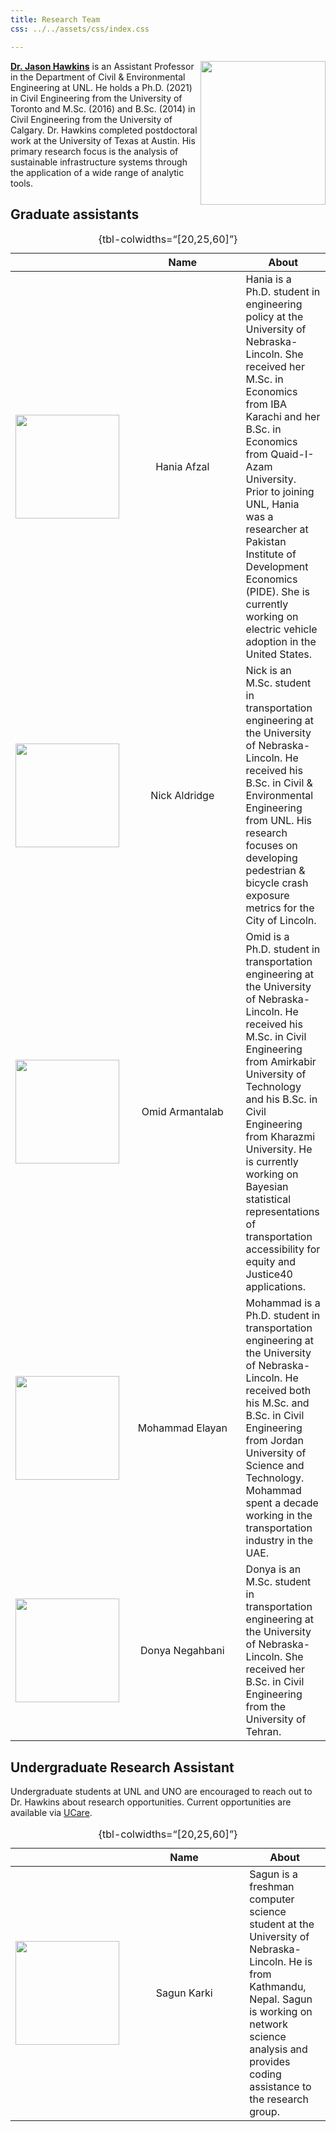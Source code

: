 ```yaml
---
title: Research Team
css: ../../assets/css/index.css

---
```


![](../../assets/images/team/jason.jpg){style="float:right;padding: 0 0 0 0; object-fit: cover; object-position: top;" fig-alt="Headshot of Dr. Jason Hawkins" height="230" width="200"}

[**Dr. Jason Hawkins**](https://engineering.unl.edu/cee/faculty/jason-hawkins/) is an Assistant Professor in the Department of Civil & Environmental Engineering at UNL. He holds a Ph.D. (2021) in Civil Engineering from the University of Toronto and M.Sc. (2016) and B.Sc. (2014) in Civil Engineering from the University of Calgary. Dr. Hawkins completed postdoctoral work at the University of Texas at Austin. His primary research focus is the analysis of sustainable infrastructure systems through the application of a wide range of analytic tools.

## Graduate assistants

: {tbl-colwidths="[20,25,60]"}

| | Name | About
 ---|:---:|---
| ![](../../assets/images/team/hania.jpg){width="166"}         | Hania Afzal | Hania is a Ph.D. student in engineering policy at the University of Nebraska-Lincoln. She received her M.Sc. in Economics from IBA Karachi and her B.Sc. in Economics from Quaid-I-Azam University. Prior to joining UNL, Hania was a researcher at Pakistan Institute of Development Economics (PIDE). She is currently working on electric vehicle adoption in the United States. |
| ![](../../assets/images/team/nick.jpg){width="166"}         | Nick Aldridge | Nick is an M.Sc. student in transportation engineering at the University of Nebraska-Lincoln. He received his B.Sc. in Civil & Environmental Engineering from UNL. His research focuses on developing pedestrian & bicycle crash exposure metrics for the City of Lincoln.|
| ![](../../assets/images/team/blank_avatar.jpg){width="166"}         | Omid Armantalab | Omid is a Ph.D. student in transportation engineering at the University of Nebraska-Lincoln. He received his M.Sc. in Civil Engineering from Amirkabir University of Technology and his B.Sc. in Civil Engineering from Kharazmi University. He is currently working on Bayesian statistical representations of transportation accessibility for equity and Justice40 applications.|
| ![](../../assets/images/team/mohammad.jpg){width="166"}         | Mohammad Elayan | Mohammad is a Ph.D. student in transportation engineering at the University of Nebraska-Lincoln. He received both his M.Sc. and B.Sc. in Civil Engineering from Jordan University of Science and Technology. Mohammad spent a decade working in the transportation industry in the UAE. |
| ![](../../assets/images/team/blank_avatar.jpg){width="166"}         | Donya Negahbani| Donya is an M.Sc. student in transportation engineering at the University of Nebraska-Lincoln. She received her B.Sc. in Civil Engineering from the University of Tehran. |



## Undergraduate Research Assistant
Undergraduate students at UNL and UNO are encouraged to reach out to Dr. Hawkins about research opportunities. Current opportunities are available via [UCare](https://ucare.unl.edu/opportunities).

: {tbl-colwidths="[20,25,60]"}

| | Name | About
 ---|:---:|---
| ![](../../assets/images/team/sagun.jpg){width="166"}         | Sagun Karki | Sagun is a freshman computer science student at the University of Nebraska-Lincoln. He is from Kathmandu, Nepal. Sagun is working on network science analysis and provides coding assistance to the research group. |



